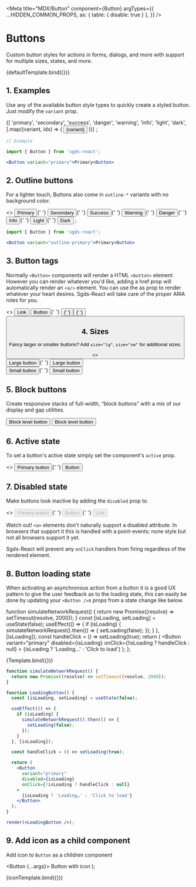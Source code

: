 
<Meta
  title="MDX/Button"
  component={Button}
  argTypes={{
    ...HIDDEN_COMMON_PROPS,
    as: { table: { disable: true } },
  }}
/>

# Buttons

Custom button styles for actions in forms, dialogs, and more with support for multiple sizes, states, and more.


<Canvas>
  <Story name="Default">{defaultTemplate.bind({})}</Story>
</Canvas>

<ArgsTable story="Default" />

## 1. Examples

Use any of the available button style types to quickly create a styled button. Just modify the `variant` prop.

<Canvas>
  <Story name="Basic">
    {[
      'primary',
      'secondary',
      'success',
      'danger',
      'warning',
      'info',
      'light',
      'dark',
    ].map((variant, idx) => (
      <Button className="m-1" key={idx} variant={variant}>
        {variant}
      </Button>
    ))}
    ;
  </Story>
</Canvas>

```jsx
// Example

import { Button } from 'sgds-react';

<Button variant="primary">Primary<Button>
```

## 2. Outline buttons

For a lighter touch, Buttons also come in `outline-*` variants with no background color.

<Canvas withSource="open">
  <Story name="Outline buttons">
    <>
      <Button variant="outline-primary">Primary</Button>{' '}
      <Button variant="outline-secondary">Secondary</Button>{' '}
      <Button variant="outline-success">Success</Button>{' '}
      <Button variant="outline-warning">Warning</Button>{' '}
      <Button variant="outline-danger">Danger</Button>{' '}
      <Button variant="outline-info">Info</Button>{' '}
      <Button variant="outline-light">Light</Button>{' '}
      <Button variant="outline-dark">Dark</Button>
    </>
    ;
  </Story>
</Canvas>

```jsx
import { Button } from 'sgds-react';

<Button variant="outline-primary">Primary<Button>
```

## 3. Button tags

Normally `<Button>` components will render a HTML `<button>` element. However you can render whatever you'd like, adding a href prop will automatically render an `<a/>` element.
You can use the as prop to render whatever your heart desires. Sgds-React will take care of the proper ARIA roles for you.

<Canvas withSource="open">
  <Story name="Button tags">
    <>
      <Button href="#">Link</Button> <Button type="submit">Button</Button>{' '}
      <Button as="input" type="button" value="Input" />{' '}
      <Button as="input" type="submit" value="Submit" />{' '}
      <Button as="input" type="reset" value="Reset" />
    </>
  </Story>
</Canvas>

## 4. Sizes

Fancy larger or smaller buttons? Add `size="lg"`, `size="sm"` for additional sizes.

<Canvas withSource="open">
  <Story name="Button sizes">
    <>
      <div className="mb-2">
        <Button variant="primary" size="lg">
          Large button
        </Button>{' '}
        <Button variant="secondary" size="lg">
          Large button
        </Button>
      </div>
      <div>
        <Button variant="primary" size="sm">
          Small button
        </Button>{' '}
        <Button variant="secondary" size="sm">
          Small button
        </Button>
      </div>
    </>
  </Story>
</Canvas>

## 5. Block buttons

Create responsive stacks of full-width, “block buttons” with a mix of our display and gap utilities.

<Canvas withSource="open">
  <Story name="Block buttons">
    <div className="d-grid gap-2">
      <Button variant="primary" size="lg">
        Block level button
      </Button>
      <Button variant="secondary" size="lg">
        Block level button
      </Button>
    </div>
  </Story>
</Canvas>

## 6. Active state

To set a button's active state simply set the component's `active` prop.

<Canvas withSource="open">
  <Story name="Active state">
    <>
      <Button variant="primary" size="lg" active>
        Primary button
      </Button>{' '}
      <Button variant="secondary" size="lg" active>
        Button
      </Button>
    </>
  </Story>
</Canvas>

## 7. Disabled state

Make buttons look inactive by adding the `disabled` prop to.

<Canvas withSource="open">
  <Story name="Disabled state">
    <>
      <Button variant="primary" size="lg" disabled>
        Primary button
      </Button>{' '}
      <Button variant="secondary" size="lg" disabled>
        Button
      </Button>{' '}
      <Button href="#" variant="secondary" size="lg" disabled>
        Link
      </Button>
    </>
  </Story>
</Canvas>

Watch out! `<a>` elements don't naturally support a disabled attribute. In browsers that support it this is handled with a point-events: none style but not all browsers support it yet.

Sgds-React will prevent any `onClick` handlers from firing regardless of the rendered element.

## 8. Button loading state

When activating an asynchronous action from a button it is a good UX pattern to give the user feedback as to the loading state, this can easily be done by updating your `<Button />`s props from a state change like below.

  function simulateNetworkRequest() {
    return new Promise((resolve) => setTimeout(resolve, 2000));
  }
  const [isLoading, setLoading] = useState(false);
  useEffect(() => {
    if (isLoading) {
      simulateNetworkRequest().then(() => {
        setLoading(false);
      });
    }
  }, [isLoading]);
  const handleClick = () => setLoading(true);
  return (
    <Button
      variant="primary"
      disabled={isLoading}
      onClick={!isLoading ? handleClick : null}
    >
      {isLoading ? 'Loading…' : 'Click to load'}
    </Button>
  );
};

<Canvas>
  <Story name="Button loading state">{Template.bind({})}</Story>
</Canvas>

```jsx
function simulateNetworkRequest() {
  return new Promise((resolve) => setTimeout(resolve, 2000));
}

function LoadingButton() {
  const [isLoading, setLoading] = useState(false);

  useEffect(() => {
    if (isLoading) {
      simulateNetworkRequest().then(() => {
        setLoading(false);
      });
    }
  }, [isLoading]);

  const handleClick = () => setLoading(true);

  return (
    <Button
      variant="primary"
      disabled={isLoading}
      onClick={!isLoading ? handleClick : null}
    >
      {isLoading ? 'Loading…' : 'Click to load'}
    </Button>
  );
}

render(<LoadingButton />);
```

## 9. Add icon as a child component

Add icon to `Button` as a children component

  <Button {...args}>
    <i className="bi bi-arrow-90deg-left"></i> Button with icon
  </Button>
);

<Canvas>
  <Story name="Button with icon">{iconTemplate.bind({})}</Story>
</Canvas>
